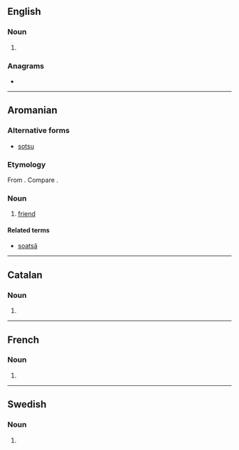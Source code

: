 ==English==

===Noun===
{{head|en|noun plural form}}

# {{plural of|sot|lang=en}}

===Anagrams===
* {{anagrams|en|OSTs|SSTO|osts|toss}}

----

==Aromanian==

===Alternative forms===
* [[sotsu]]

===Etymology===
From {{inh|rup|la|socius}}. Compare {{cog|ro|soț}}.

===Noun===
{{head|rup|noun|g=m|plural|sots}}

# [[friend]]

====Related terms====
* [[soatsã]]

----

==Catalan==

===Noun===
{{head|ca|noun form}}

# {{plural of|sot|lang=ca}}

----

==French==

===Noun===
{{head|fr|noun plural form|g=m}}

# {{plural of|sot|lang=fr}}

----

==Swedish==

===Noun===
{{head|sv|noun form}}

# {{sv-noun-form-indef-gen|sot}}